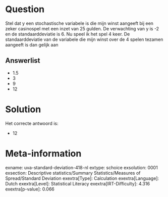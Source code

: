 Question
========

Stel dat y een stochastische variabele is die mijn winst aangeeft bij
een zeker casinospel met een inzet van 25 gulden. De verwachting van y
is -2 en de standaarddeviatie is 6. Nu speel ik het spel 4 keer. De
standaarddeviatie van de variabele die mijn winst over de 4 spelen
tezamen aangeeft is dan gelijk aan


Answerlist
----------

* 1.5
* 3
* 9
* 12

Solution
========

Het correcte antwoord is: 

* 12

Meta-information
================
exname: uva-standard-deviation-418-nl
extype: schoice
exsolution: 0001
exsection: Descriptive statistics/Summary Statistics/Measures of Spread/Standard Deviation
exextra[Type]: Calculation
exextra[Language]: Dutch
exextra[Level]: Statistical Literacy
exextra[IRT-Difficulty]: 4.316
exextra[p-value]: 0.066

